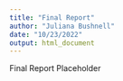 ```yaml
---
title: "Final Report"
author: "Juliana Bushnell"
date: "10/23/2022"
output: html_document
---
```

Final Report Placeholder
